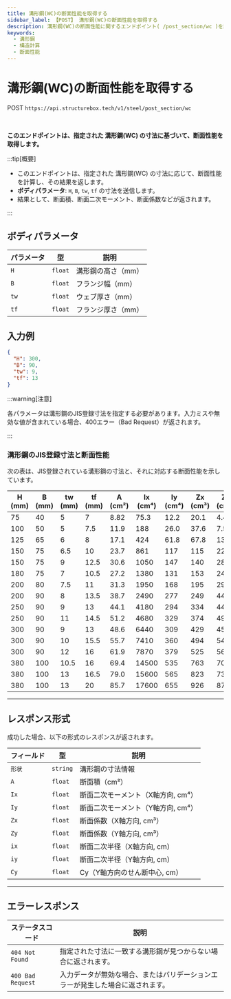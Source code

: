 ```yaml
---
title: 溝形鋼(WC)の断面性能を取得する 
sidebar_label: 【POST】 溝形鋼(WC)の断面性能を取得する
description: 溝形鋼(WC)の断面性能に関するエンドポイント( /post_section/wc )を説明します。
keywords:
  - 溝形鋼
  - 構造計算
  - 断面性能
---
```



# 溝形鋼(WC)の断面性能を取得する

<Highlight color="#1877F2">POST</Highlight> `https://api.structurebox.tech/v1/steel/post_section/wc`

<br />

**このエンドポイントは、指定された 溝形鋼(WC) の寸法に基づいて、断面性能を取得します。**

:::tip[概要]

- このエンドポイントは、指定された 溝形鋼(WC) の寸法に応じて、断面性能を計算し、その結果を返します。
- **ボディパラメータ**: `H`, `B`, `tw`, `tf` の寸法を送信します。
- 結果として、断面積、断面二次モーメント、断面係数などが返されます。

:::

## ボディパラメータ

| パラメータ | 型       | 説明                     |
| ---------- | -------- | ------------------------ |
| `H`        | `float`  | 溝形鋼の高さ（mm）       |
| `B`        | `float`  | フランジ幅（mm）         |
| `tw`       | `float`  | ウェブ厚さ（mm）         |
| `tf`       | `float`  | フランジ厚さ（mm）       |

## 入力例

```json
{
  "H": 300,
  "B": 90,
  "tw": 9,
  "tf": 13
}
```

:::warning[注意]

各パラメータは溝形鋼のJIS登録寸法を指定する必要があります。入力ミスや無効な値が含まれている場合、400エラー（Bad Request）が返されます。<br />

:::

### 溝形鋼のJIS登録寸法と断面性能

次の表は、JIS登録されている溝形鋼の寸法と、それに対応する断面性能を示しています。

| H (mm) | B (mm) | tw (mm) | tf (mm) | A (cm²) | Ix (cm⁴) | Iy (cm⁴) | Zx (cm³) | Zy (cm³) | ix (cm) | iy (cm) | Cy (cm) |
|--------|--------|---------|---------|---------|----------|----------|----------|----------|---------|---------|---------|
| 75     | 40     | 5       | 7       | 8.82    | 75.3     | 12.2     | 20.1     | 4.47     | 2.92    | 1.17    | 1.28    |
| 100    | 50     | 5       | 7.5     | 11.9    | 188      | 26.0     | 37.6     | 7.52     | 3.97    | 1.48    | 1.54    |
| 125    | 65     | 6       | 8       | 17.1    | 424      | 61.8     | 67.8     | 13.4     | 4.98    | 1.90    | 1.90    |
| 150    | 75     | 6.5     | 10      | 23.7    | 861      | 117      | 115      | 22.4     | 6.03    | 2.22    | 2.28    |
| 150    | 75     | 9       | 12.5    | 30.6    | 1050     | 147      | 140      | 28.3     | 5.86    | 2.19    | 2.31    |
| 180    | 75     | 7       | 10.5    | 27.2    | 1380     | 131      | 153      | 24.3     | 7.12    | 2.19    | 2.13    |
| 200    | 80     | 7.5     | 11      | 31.3    | 1950     | 168      | 195      | 29.1     | 7.88    | 2.32    | 2.21    |
| 200    | 90     | 8       | 13.5    | 38.7    | 2490     | 277      | 249      | 44.2     | 8.02    | 2.68    | 2.74    |
| 250    | 90     | 9       | 13      | 44.1    | 4180     | 294      | 334      | 44.5     | 9.74    | 2.58    | 2.40    |
| 250    | 90     | 11      | 14.5    | 51.2    | 4680     | 329      | 374      | 49.9     | 9.56    | 2.54    | 2.40    |
| 300    | 90     | 9       | 13      | 48.6    | 6440     | 309      | 429      | 45.7     | 11.5    | 2.52    | 2.22    |
| 300    | 90     | 10      | 15.5    | 55.7    | 7410     | 360      | 494      | 54.1     | 11.5    | 2.54    | 2.34    |
| 300    | 90     | 12      | 16      | 61.9    | 7870     | 379      | 525      | 56.4     | 11.3    | 2.48    | 2.28    |
| 380    | 100    | 10.5    | 16      | 69.4    | 14500    | 535      | 763      | 70.5     | 14.5    | 2.78    | 2.41    |
| 380    | 100    | 13      | 16.5    | 79.0    | 15600    | 565      | 823      | 73.6     | 14.1    | 2.67    | 2.33    |
| 380    | 100    | 13      | 20      | 85.7    | 17600    | 655      | 926      | 87.8     | 14.3    | 2.80    | 2.54    |

---

## レスポンス形式

成功した場合、以下の形式のレスポンスが返されます。

| フィールド | 型       | 説明                                |
| ---------- | -------- | ----------------------------------- |
| `形状`     | `string` | 溝形鋼の寸法情報                    |
| `A`        | `float`  | 断面積（cm²）                       |
| `Ix`       | `float`  | 断面二次モーメント（X軸方向, cm⁴）  |
| `Iy`       | `float`  | 断面二次モーメント（Y軸方向, cm⁴）  |
| `Zx`       | `float`  | 断面係数（X軸方向, cm³）            |
| `Zy`       | `float`  | 断面係数（Y軸方向, cm³）            |
| `ix`       | `float`  | 断面二次半径（X軸方向, cm）         |
| `iy`       | `float`  | 断面二次半径（Y軸方向, cm）         |
| `Cy`       | `float`  | Cy（Y軸方向のせん断中心, cm）       |

---

## エラーレスポンス

| ステータスコード | 説明                                                                                   |
| ---------------- | -------------------------------------------------------------------------------------- |
| `404 Not Found`   | 指定された寸法に一致する溝形鋼が見つからない場合に返されます。                           |
| `400 Bad Request` | 入力データが無効な場合、またはバリデーションエラーが発生した場合に返されます。           |
